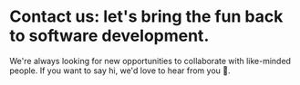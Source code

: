 
# Contact us: <Gradient>let's bring the fun back to software development</Gradient>.

We're always looking for new opportunities to collaborate with like-minded people. If you want to say hi, we'd love to hear from you 👏.

<ContactForm />
